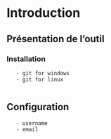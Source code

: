 # Introduction {-}

## Présentation de l'outil {-}

### Installation {-}
	   - git for windows
	   - git for linux
	   
## Configuration {-}
	   - username
	   - email
